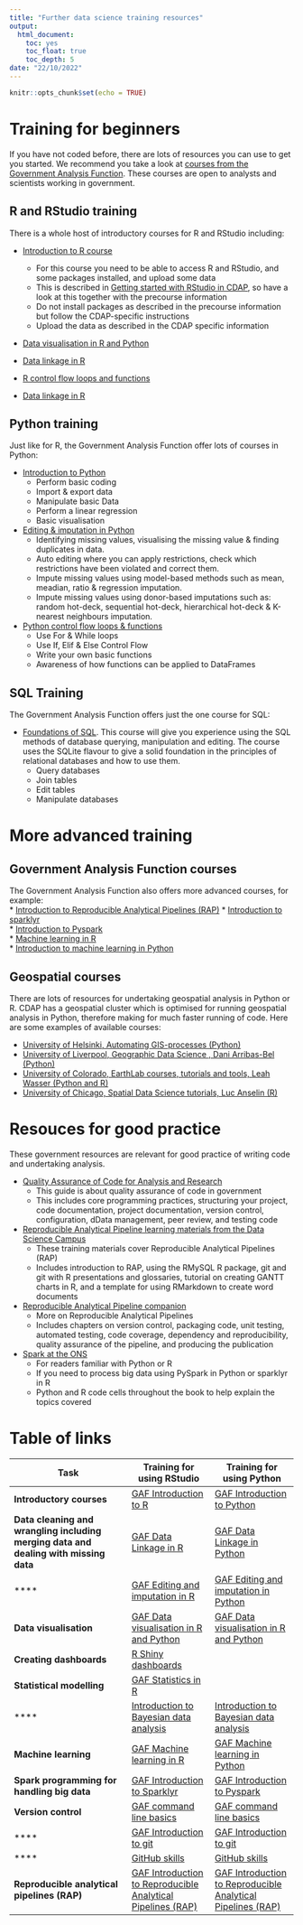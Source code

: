 ```yaml
---
title: "Further data science training resources"
output:
  html_document:
    toc: yes
    toc_float: true
    toc_depth: 5
date: "22/10/2022"
---
```


```r
knitr::opts_chunk$set(echo = TRUE)
```

# Training for beginners  


If you have not coded before, there are lots of resources you can use to get you started. We recommend you take a look at [courses from the Government Analysis Function](https://analysisfunction.civilservice.gov.uk/training-courses/?keyword=&training_category=&type=online&participation=&provider=&training_location=&submit=Go). These courses are open to analysts and scientists working in government. 

## R and RStudio training 

There is a whole host of introductory courses for R and RStudio including:  

* [Introduction to R course](https://analysisfunction.civilservice.gov.uk/training/introduction-to-r/)  
    + For this course you need to be able to access R and RStudio, and some packages installed, and upload some data  
    + This is described in [Getting started with RStudio in CDAP](https://defra-data-science-centre-of-excellence.github.io/CDAP_training/RStudio_in_CDAP/getting_started/), so have a look at this together with the precourse information  
    + Do not install packages as described in the precourse information but follow the CDAP-specific instructions  
    + Upload the data as described in the CDAP specific information  

* [Data visualisation in R and Python](https://analysisfunction.civilservice.gov.uk/training/data-visualisation-in-r-and-python/)  

* [Data linkage in R](https://analysisfunction.civilservice.gov.uk/training/data-linkage-in-r/)  

* [R control flow loops and functions](https://analysisfunction.civilservice.gov.uk/training/r-control-flow-loops-and-functions/)  

* [Data linkage in R](https://analysisfunction.civilservice.gov.uk/training/introduction-to-sparklyr/)  


## Python training

Just like for R, the Government Analysis Function offer lots of courses in Python:  

* [Introduction to Python](https://analysisfunction.civilservice.gov.uk/training/introduction-to-python/)  
    + Perform basic coding  
    + Import & export data  
    + Manipulate basic Data  
    + Perform a linear regression  
    + Basic visualisation  

* [Editing & imputation in Python](https://analysisfunction.civilservice.gov.uk/training/editing-and-imputation-in-python/)  
    + Identifying missing values, visualising the missing value & finding duplicates in data.  
    + Auto editing where you can apply restrictions, check which restrictions have been violated and correct them.  
    + Impute missing values using model-based methods such as mean, meadian, ratio & regression imputation.  
    + Impute missing values using donor-based imputations such as: random hot-deck, sequential hot-deck, hierarchical hot-deck & K-nearest neighbours imputation.  

* [Python control flow loops & functions](https://analysisfunction.civilservice.gov.uk/training/python-control-flow-loops-and-functions/)  
    + Use For & While loops  
    + Use If, Elif & Else Control Flow  
    + Write your own basic functions  
    + Awareness of how functions can be applied to DataFrames  
    
## SQL Training  
The Government Analysis Function offers just the one course for SQL:  

* [Foundations of SQL](https://analysisfunction.civilservice.gov.uk/training/foundations-of-sql/). This course will give you experience using the SQL methods of database querying, manipulation and editing. The course uses the SQLite flavour to give a solid foundation in the principles of relational databases and how to use them.  
    + Query databases  
    + Join tables  
    + Edit tables  
    + Manipulate databases  

# More advanced training  

## Government Analysis Function courses

The Government Analysis Function also offers more advanced courses, for example:  
* [Introduction to Reproducible Analytical Pipelines (RAP)](https://analysisfunction.civilservice.gov.uk/training/introduction-to-reproducible-analytical-pipelines-rap/) 
* [Introduction to sparklyr](https://analysisfunction.civilservice.gov.uk/training/introduction-to-sparklyr/)  
* [Introduction to Pyspark](https://analysisfunction.civilservice.gov.uk/training/introduction-to-pyspark/)  
* [Machine learning in R](https://analysisfunction.civilservice.gov.uk/training/machine-learning-in-r/)  
* [Introduction to machine learning in Python](https://analysisfunction.civilservice.gov.uk/training/introduction-to-machine-learning-in-python/)  

## Geospatial courses

There are lots of resources for undertaking geospatial analysis in Python or R. CDAP has a geospatial cluster which is optimised for running geospatial analysis in Python, therefore making for much faster running of code.  Here are some examples of available courses:

* [University of Helsinki, Automating GIS-processes (Python)](https://autogis-site.readthedocs.io/en/latest/index.html)  
* [University of Liverpool, Geographic Data Science , Dani Arribas-Bel (Python)](https://darribas.org/gds_course/content/home.html)  
* [University of Colorado, EarthLab courses, tutorials and tools, Leah Wasser (Python and R)](https://www.earthdatascience.org/)  
* [University of Chicago, Spatial Data Science tutorials, Luc Anselin (R)](https://spatialanalysis.github.io/tutorials/)  


# Resouces for good practice  

These government resources are relevant for good practice of writing code and undertaking analysis.  

* [Quality Assurance of Code for Analysis and Research](https://best-practice-and-impact.github.io/qa-of-code-guidance/intro.html)  
    + This guide is about quality assurance of code  in government  
    + This includes core programming practices, structuring your project, code documentation, project documentation, version control, configuration, dData management, peer review, and testing code  
* [Reproducible Analytical Pipeline learning materials from the Data Science Campus](https://github.com/datasciencecampus/gov-uk-rap-materials)  
    + These training materials cover Reproducible Analytical Pipelines (RAP)
    + Includes introduction to RAP, using the RMySQL R package, git and git with R presentations and glossaries, tutorial on creating GANTT charts in R, and a template for using RMarkdown to create word documents  
* [Reproducible Analytical Pipeline companion](https://ukgovdatascience.github.io/rap_companion/)  
    + More on Reproducible Analytical Pipelines  
    + Includes chapters on version control, packaging code, unit testing, automated testing, code coverage, dependency and reproducibility, quality assurance of the pipeline, and producing the publication  
* [Spark at the ONS](https://best-practice-and-impact.github.io/ons-spark/intro.html)  
    + For readers familiar with Python or R  
    + If you need to process big data using PySpark in Python or sparklyr in R  
    + Python and R code cells throughout the book to help explain the topics covered 
    
# Table of links
    
| **Task**                                                                             | Training for using RStudio                                  | Training for using Python                                   |
|--------------------------------------------------------------------------------------|-------------------------------------------------------------|-------------------------------------------------------------|
| **Introductory courses**                                                             | [GAF Introduction to R](https://analysisfunction.civilservice.gov.uk/training/introduction-to-r/)                                       | [GAF Introduction to Python](https://analysisfunction.civilservice.gov.uk/training/introduction-to-python/)                                  |
| **Data cleaning and wrangling including merging data and dealing with missing data** | [GAF Data Linkage in R](https://learninghub.ons.gov.uk/enrol/index.php?id=1245)                                       | [GAF Data Linkage in Python](https://learninghub.ons.gov.uk/enrol/index.php?id=1313)                                 |
| ****                                                                                 | [GAF Editing and imputation in R](https://analysisfunction.civilservice.gov.uk/training/editing-and-imputation-in-r/)                             | [GAF Editing and imputation in Python](https://analysisfunction.civilservice.gov.uk/training/editing-and-imputation-in-python/)                        |
| **Data visualisation**                                                               | [GAF Data visualisation in R and Python](https://analysisfunction.civilservice.gov.uk/training/data-visualisation-in-r-and-python/)                      | [GAF Data visualisation in R and Python](https://analysisfunction.civilservice.gov.uk/training/data-visualisation-in-r-and-python/)                      |
| **Creating dashboards**                                                              | [R Shiny dashboards](https://shiny.rstudio.com/tutorial/)                                          |                                                             |
| **Statistical modelling**                                                            | [GAF Statistics in R](https://gss.civilservice.gov.uk/training/statistics-in-r/)                                        |                                                             |
| ****                                                                                 | [Introduction to Bayesian data analysis](https://analysisfunction.civilservice.gov.uk/training/introduction-to-bayesian-data-analysis/)                      | [Introduction to Bayesian data analysis](https://analysisfunction.civilservice.gov.uk/training/introduction-to-bayesian-data-analysis/)                      |
| **Machine learning**                                                                 | [GAF Machine learning in R](https://analysisfunction.civilservice.gov.uk/training/machine-learning-in-r/)                                  | [GAF Machine learning in Python](https://analysisfunction.civilservice.gov.uk/training/introduction-to-machine-learning-in-python/)                             |
| **Spark programming for handling big data**                                          | [GAF Introduction to Sparklyr](https://analysisfunction.civilservice.gov.uk/training/introduction-to-sparklyr/)                                | [GAF Introduction to Pyspark](https://analysisfunction.civilservice.gov.uk/training/introduction-to-pyspark/)                                 |
| **Version control**                                                                  | [GAF command line basics](https://analysisfunction.civilservice.gov.uk/training/command-line-basics/)                                     | [GAF command line basics](https://analysisfunction.civilservice.gov.uk/training/command-line-basics/)                                     |
| ****                                                                                 | [GAF Introduction to git](https://analysisfunction.civilservice.gov.uk/training/introduction-to-git/)                                    | [GAF Introduction to git](https://analysisfunction.civilservice.gov.uk/training/introduction-to-git/)                                     |
| ****                                                                                 | [GitHub skills](https://skills.github.com/)                                               | [GitHub skills](https://skills.github.com/)                                               |
| **Reproducible analytical pipelines (RAP)**                                          | [GAF Introduction to Reproducible Analytical Pipelines (RAP)](https://analysisfunction.civilservice.gov.uk/training/introduction-to-reproducible-analytical-pipelines-rap/) | [GAF Introduction to Reproducible Analytical Pipelines (RAP)](https://analysisfunction.civilservice.gov.uk/training/introduction-to-reproducible-analytical-pipelines-rap/) |
